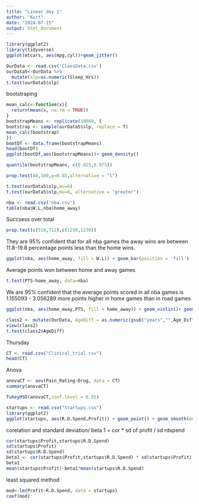 ```yaml
---
title: "Linear day 1"
author: "Kurt"
date: "2024-07-15"
output: html_document
---
```


```r
library(ggplot2)
library(tidyverse)
ggplot(mtcars, aes(mpg,cyl))+geom_jitter()
```

```r
OurData <- read.csv('ClassData.csv')
ourData5<-OurData %>%
  mutate(slp=as.numeric(Sleep_Hrs))
t.test(ourData5$slp)
```
bootstraping
```r
mean_calc<-function(x){
  return(mean(x, na.rm = TRUE))
}
bootstrapMeans <- replicate(10000, {
bootstrap <- sample(ourData5$slp, replace = T)
mean_calc(bootstrap)
})
bootDf <- data.frame(bootstrapMeans)
head(bootDf)
ggplot(bootDf,aes(bootstrapMeans))+ geom_density()
```

```r
quantile(bootstrapMeans, c(0.025,0.975))
```

```r
prop.test(40,100,p=0.85,alternative = "l")
```


```r
t.test(ourData5$slp,mu=6)
t.test(ourData5$slp,mu=6, alternative = "greater")
```
```r
nba <- read.csv('nba.csv')
table(nba$W.L,nba$home_away)
```
Succsess over total
```r
prop.test(c(518,712),c(1230,1230))
```
They are 95% confident that for all nba games the away wins are between 11.8-19.8 percentage points less than the home wins.
```r
ggplot(nba, aes(home_away, fill = W.L)) + geom_bar(position = 'fill')
```

Average points won between home and away games
```r
t.test(PTS~home_away, data=nba)
```
We are 95% confident that the average points scored in all nba games  is 1.155093 - 3.056289 more points higher in home games than in road games

```r
ggplot(nba, aes(home_away,PTS, fill = home_away)) + geom_violin()+ geom_jitter()
```

```r
class2 <- mutate(OurData, AgeDiff = as.numeric(gsub("years","",Age_Diff_Parents)))
view(class2)
t.test(class2$AgeDiff)
```
Thursday
```r
CT <- read.csv("Clinical_trial.csv")
head(CT)
```
Anova 
```r
anovaCT <- aov(Pain_Rating~Drug, data = CT)
summary(anovaCT)
```


```r
TukeyHSD(anovaCT,conf.level = 0.95)
```

```r
startups <- read.csv("Startups.csv")
library(ggplot2)
ggplot(startups, aes(R.D.Spend,Profit)) + geom_point() + geom_smooth(method = "lm", se = FALSE)
```


corelation and standard deviation/ beta 1 = cor * sd of profit / sd rdspend
```r
cor(startups$Profit,startups$R.D.Spend)
sd(startups$Profit)
sd(startups$R.D.Spend)
beta1 <- cor(startups$Profit,startups$R.D.Spend) * sd(startups$Profit) / sd(startups$R.D.Spend)
beta1
mean(startups$Profit)-beta1*mean(startups$R.D.Spend)
```
least squared method
```r
mod<-lm(Profit~R.D.Spend, data = startups)
coef(mod)
```